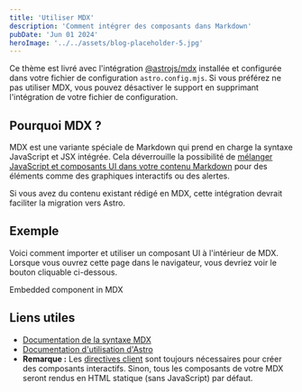 ```yaml
---
title: 'Utiliser MDX'
description: 'Comment intégrer des composants dans Markdown'
pubDate: 'Jun 01 2024'
heroImage: '../../assets/blog-placeholder-5.jpg'
---
```


Ce thème est livré avec l'intégration [@astrojs/mdx](https://docs.astro.build/en/guides/integrations-guide/mdx/) installée et configurée dans votre fichier de configuration `astro.config.mjs`. Si vous préférez ne pas utiliser MDX, vous pouvez désactiver le support en supprimant l'intégration de votre fichier de configuration.

## Pourquoi MDX ?

MDX est une variante spéciale de Markdown qui prend en charge la syntaxe JavaScript et JSX intégrée. Cela déverrouille la possibilité de [mélanger JavaScript et composants UI dans votre contenu Markdown](https://docs.astro.build/en/guides/markdown-content/#mdx-features) pour des éléments comme des graphiques interactifs ou des alertes.

Si vous avez du contenu existant rédigé en MDX, cette intégration devrait faciliter la migration vers Astro.

## Exemple

Voici comment importer et utiliser un composant UI à l'intérieur de MDX.  
Lorsque vous ouvrez cette page dans le navigateur, vous devriez voir le bouton cliquable ci-dessous.


<HeaderLink href="#" onclick="alert('clicked!')">
	Embedded component in MDX
</HeaderLink>

## Liens utiles

- [Documentation de la syntaxe MDX](https://mdxjs.com/docs/what-is-mdx)
- [Documentation d'utilisation d'Astro](https://docs.astro.build/en/guides/markdown-content/#markdown-and-mdx-pages)
- **Remarque :** Les [directives client](https://docs.astro.build/en/reference/directives-reference/#client-directives) sont toujours nécessaires pour créer des composants interactifs. Sinon, tous les composants de votre MDX seront rendus en HTML statique (sans JavaScript) par défaut.
